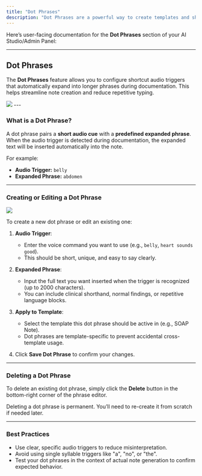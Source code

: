 ```yaml
---
title: "Dot Phrases"
description: "Dot Phrases are a powerful way to create templates and shortcuts for your documentation."
---
```


Here’s user-facing documentation for the **Dot Phrases** section of your AI Studio/Admin Panel:

---

## Dot Phrases

The **Dot Phrases** feature allows you to configure shortcut audio triggers that automatically expand into longer phrases during documentation. This helps streamline note creation and reduce repetitive typing.

<Frame>
  <img src="/images/dot_phrases.png" />
</Frame>
---

### What is a Dot Phrase?

A dot phrase pairs a **short audio cue** with a **predefined expanded phrase**. When the audio trigger is detected during documentation, the expanded text will be inserted automatically into the note.

For example:

* **Audio Trigger:** `belly`
* **Expanded Phrase:** `abdomen`

---

### Creating or Editing a Dot Phrase

<Frame>
  <img src="/images/editting_dot_phrase.png" />
</Frame>

To create a new dot phrase or edit an existing one:

1. **Audio Trigger**:

   * Enter the voice command you want to use (e.g., `belly`, `heart sounds good`).
   * This should be short, unique, and easy to say clearly.

2. **Expanded Phrase**:

   * Input the full text you want inserted when the trigger is recognized (up to 2000 characters).
   * You can include clinical shorthand, normal findings, or repetitive language blocks.

3. **Apply to Template**:

   * Select the template this dot phrase should be active in (e.g., SOAP Note).
   * Dot phrases are template-specific to prevent accidental cross-template usage.

4. Click **Save Dot Phrase** to confirm your changes.

---

### Deleting a Dot Phrase

To delete an existing dot phrase, simply click the **Delete** button in the bottom-right corner of the phrase editor.

<Warning>Deleting a dot phrase is permanent. You’ll need to re-create it from scratch if needed later.</Warning>


---

### Best Practices

* Use clear, specific audio triggers to reduce misinterpretation.
* Avoid using single syllable triggers like "a", "no", or "the".
* Test your dot phrases in the context of actual note generation to confirm expected behavior.
